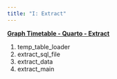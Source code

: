 ```yaml
---
title: "I: Extract"
---
```




[**Graph Timetable - Quarto - Extract**](https://gist.github.com/zoonalink/d3bafb3100a162c50694be699bfc8e3f)

1. temp_table_loader
2. extract_sql_file
3. extract_data
4. extract_main

<script src="https://gist.github.com/zoonalink/d3bafb3100a162c50694be699bfc8e3f.js"></script>


